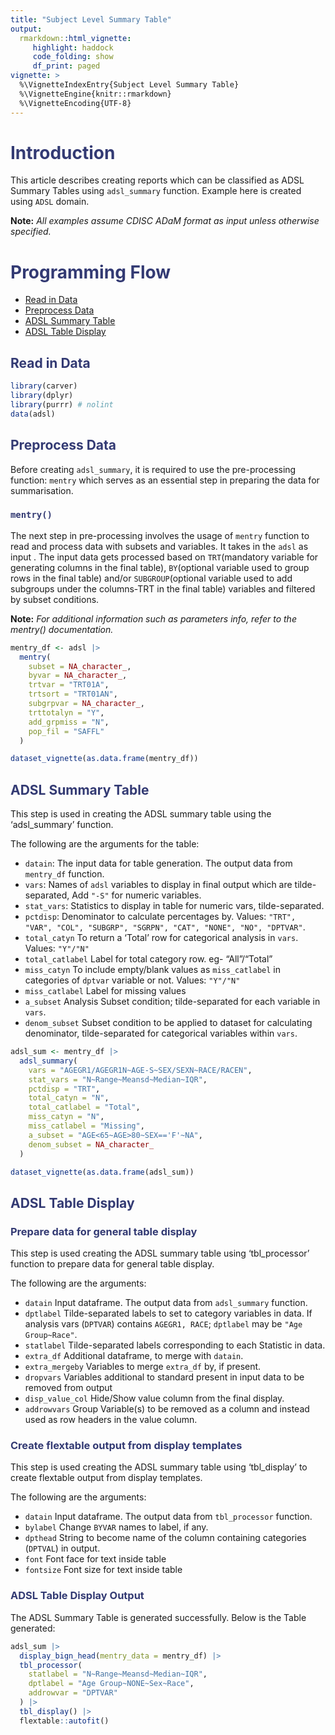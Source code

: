 ```yaml
---
title: "Subject Level Summary Table"
output: 
  rmarkdown::html_vignette:
     highlight: haddock
     code_folding: show
     df_print: paged
vignette: >
  %\VignetteIndexEntry{Subject Level Summary Table}
  %\VignetteEngine{knitr::rmarkdown}
  %\VignetteEncoding{UTF-8}
---
```

```{=html}
<style>.h1, h1{color: #333A73 !important;}</style>
```
```{=html}
<style>.h2, h2{color: #333A73 !important;}</style>
```
```{=html}
<style>.h3, h3{color: #333A73 !important;}</style>
```

# Introduction

This article describes creating reports which can be classified as ADSL Summary Tables using `adsl_summary` function. Example here is created using `ADSL` domain.

**Note:** *All examples assume CDISC ADaM format as input unless otherwise specified.*

# Programming Flow

-   [Read in Data](#readdata)
-   [Preprocess Data](#preprocess)
-   [ADSL Summary Table](#summarisation)
-   [ADSL Table Display](#output)

## Read in Data {#readdata}

```r
library(carver)
library(dplyr)
library(purrr) # nolint
data(adsl)
```

## Preprocess Data {#preprocess}

Before creating `adsl_summary`, it is required to use the pre-processing function: `mentry` which serves as an essential step in preparing the data for summarisation.

### `mentry()`

The next step in pre-processing involves the usage of `mentry` function to read and process data
with subsets and variables. It takes in the `adsl` as input . The input data gets processed
based on `TRT`(mandatory variable for generating columns in the final table), `BY`(optional variable used to group rows  in the final table) and/or `SUBGROUP`(optional variable used to add subgroups under the columns-TRT in the final table) variables and filtered by subset conditions.

**Note:** *For additional information such as parameters info, refer to the mentry() documentation.*

```r
mentry_df <- adsl |>
  mentry(
    subset = NA_character_,
    byvar = NA_character_,
    trtvar = "TRT01A",
    trtsort = "TRT01AN",
    subgrpvar = NA_character_,
    trttotalyn = "Y",
    add_grpmiss = "N",
    pop_fil = "SAFFL"
  )
```

```r
dataset_vignette(as.data.frame(mentry_df))
```

## ADSL Summary Table {#summarisation}

This step is used in creating the ADSL summary table using the 'adsl_summary' function. 

The following are the arguments for the table:

-   `datain`: The input data for table generation. The output data from `mentry_df` function.
-   `vars`: Names of `adsl` variables to display in final output which are tilde-separated, Add `"-S"` for numeric variables.
-   `stat_vars`: Statistics to display in table for numeric vars, tilde-separated.
-   `pctdisp`: Denominator to calculate percentages by.
Values: `"TRT", "VAR", "COL", "SUBGRP", "SGRPN", "CAT", "NONE", "NO", "DPTVAR"`.
-  `total_catyn` To return a 'Total' row for categorical analysis in `vars`. Values: `"Y"/"N"`
-  `total_catlabel` Label for total category row. eg- "All"/"Total"
-  `miss_catyn` To include empty/blank values as `miss_catlabel` in categories of `dptvar` variable or not. Values: `"Y"/"N"`
-  `miss_catlabel` Label for missing values
-  `a_subset` Analysis Subset condition; tilde-separated for each variable in `vars`.
-  `denom_subset` Subset condition to be applied to dataset for calculating denominator, tilde-separated for categorical variables within `vars`.

```r
adsl_sum <- mentry_df |>
  adsl_summary(
    vars = "AGEGR1/AGEGR1N~AGE-S~SEX/SEXN~RACE/RACEN",
    stat_vars = "N~Range~Meansd~Median~IQR",
    pctdisp = "TRT",
    total_catyn = "N",
    total_catlabel = "Total",
    miss_catyn = "N",
    miss_catlabel = "Missing",
    a_subset = "AGE<65~AGE>80~SEX=='F'~NA",
    denom_subset = NA_character_
  )
```

```r
dataset_vignette(as.data.frame(adsl_sum))
```

## ADSL Table Display {#output}

### Prepare data for general table display
This step is used creating the ADSL summary table using 'tbl_processor' function to prepare data for general table display.

The following are the arguments:

- `datain` Input dataframe. The output data from `adsl_summary` function.
- `dptlabel` Tilde-separated labels to set to category variables in data.
If analysis vars (`DPTVAR`) contains `AGEGR1, RACE`; `dptlabel` may be `"Age Group~Race"`.
- `statlabel` Tilde-separated labels corresponding to each Statistic in data.
- `extra_df` Additional dataframe, to merge with `datain`.
- `extra_mergeby` Variables to merge `extra_df` by, if present.
- `dropvars` Variables additional to standard present in input data to be removed from output
- `disp_value_col` Hide/Show value column from the final display.
- `addrowvars` Group Variable(s) to be removed as a column and instead used as row headers in the value column.

### Create flextable output from display templates
This step is used creating the ADSL summary table using 'tbl_display' to create flextable output from display templates.

The following are the arguments:

- `datain` Input dataframe. The output data from `tbl_processor` function.
- `bylabel` Change `BYVAR` names to label, if any.
- `dpthead` String to become name of the column containing categories (`DPTVAL`) in output.
- `font` Font face for text inside table
- `fontsize` Font size for text inside table

### ADSL Table Display Output {#output}
The ADSL Summary Table is generated successfully. Below is the Table generated:

```r
adsl_sum |>
  display_bign_head(mentry_data = mentry_df) |>
  tbl_processor(
    statlabel = "N~Range~Meansd~Median~IQR",
    dptlabel = "Age Group~NONE~Sex~Race",
    addrowvar = "DPTVAR"
  ) |>
  tbl_display() |>
  flextable::autofit()
```
